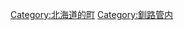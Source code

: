 {{Commonscat|Akkeshi, Hokkaido}}
{{Catmore}}

{{DEFAULTSORT:Akkeshi}}
[[Category:北海道的町|Category:北海道的町]]
[[Category:釧路管内|Category:釧路管内]]